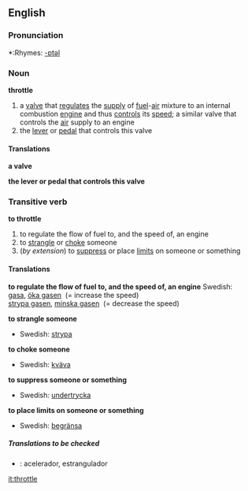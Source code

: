 ==English==

===Pronunciation===
*:Rhymes: [[Rhymes:English:-ɒtəl|-ɒtəl]]

===Noun===
'''throttle'''
# a [[valve]] that [[regulate]]s the [[supply]] of [[fuel]]-[[air]] mixture to an internal combustion [[engine]] and thus [[control]]s its [[speed]]; a similar valve that controls the [[air]] supply to an engine
# the [[lever]] or [[pedal]] that controls this valve

====Translations====
'''a valve'''
{{top}}
{{mid}}
{{bottom}}

'''the lever or pedal that controls this valve'''
{{top}}
{{mid}}
{{bottom}}

===Transitive verb===
'''to throttle'''
# to regulate the flow of fuel to, and the speed of, an engine
# to [[strangle]] or [[choke]] someone
#(''by extension'') to [[suppress]] or place [[limit]]s on someone or something

====Translations====
'''to regulate the flow of fuel to, and the speed of, an engine'''
{{top}}
Swedish: <br>[[gasa]], [[öka gasen]] &nbsp;(= increase the speed) <br>[[strypa gasen]], [[minska gasen]] &nbsp;(= decrease the speed)
{{mid}}
{{bottom}}

'''to strangle someone'''
{{top}}
*Swedish: [[strypa]]
{{mid}}
{{bottom}}

'''to choke someone'''
{{top}}
*Swedish: [[kväva]]
{{mid}}
{{bottom}}

'''to suppress someone or something'''
{{top}}
*Swedish: [[undertrycka]]
{{mid}}
{{bottom}}

'''to place limits on someone or something'''
{{top}}
*Swedish: [[begränsa]]
{{mid}}
{{bottom}}

=====Translations to be checked=====
{{checktrans}}
*{{ttbc|Spanish}}: acelerador, estrangulador

[[it:throttle]]